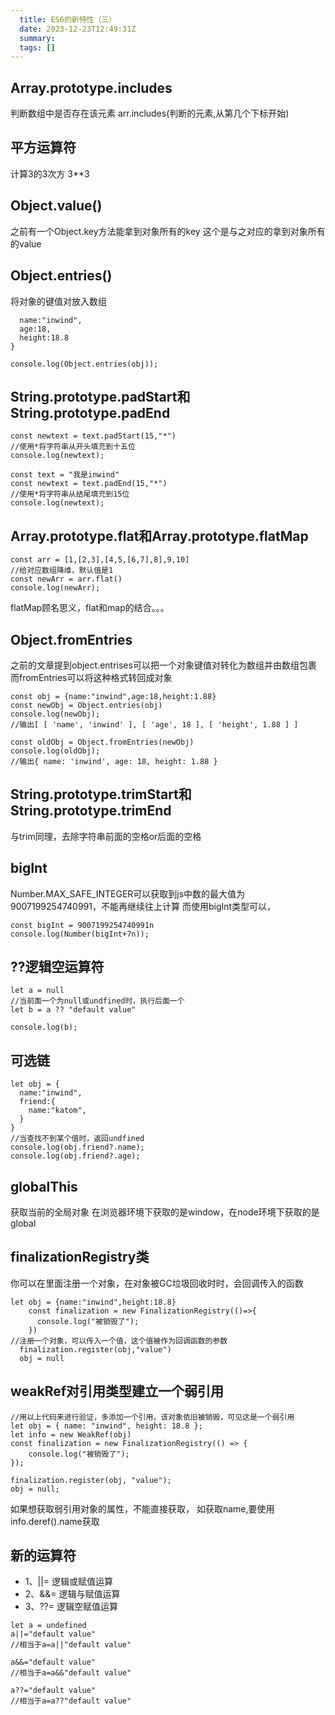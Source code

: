 ```yaml
---
  title: ES6的新特性（三）
  date: 2023-12-23T12:49:31Z
  summary:
  tags: []
---
```

  
  ## Array.prototype.includes
判断数组中是否存在该元素
arr.includes(判断的元素,从第几个下标开始)
## 平方运算符
计算3的3次方
3**3
## Object.value()
之前有一个Object.key方法能拿到对象所有的key
这个是与之对应的拿到对象所有的value
## Object.entries()
将对象的键值对放入数组
```let obj = {
  name:"inwind",
  age:18,
  height:18.8
}

console.log(Object.entries(obj));
```
## String.prototype.padStart和String.prototype.padEnd
```const text = "我是inwind"
const newtext = text.padStart(15,"*")
//使用*将字符串从开头填充到十五位
console.log(newtext);

const text = "我是inwind"
const newtext = text.padEnd(15,"*")
//使用*将字符串从结尾填充到15位
console.log(newtext);
```
## Array.prototype.flat和Array.prototype.flatMap
```
const arr = [1,[2,3],[4,5,[6,7],8],9,10]
//给对应数组降维，默认值是1
const newArr = arr.flat()
console.log(newArr);
```
flatMap顾名思义，flat和map的结合。。。
## Object.fromEntries
之前的文章提到object.entrises可以把一个对象键值对转化为数组并由数组包裹
而fromEntries可以将这种格式转回成对象
```
const obj = {name:"inwind",age:18,height:1.88}
const newObj = Object.entries(obj)
console.log(newObj);
//输出[ [ 'name', 'inwind' ], [ 'age', 18 ], [ 'height', 1.88 ] ]

const oldObj = Object.fromEntries(newObj)
console.log(oldObj);
//输出{ name: 'inwind', age: 18, height: 1.88 }
```
## String.prototype.trimStart和String.prototype.trimEnd
与trim同理，去除字符串前面的空格or后面的空格
## bigInt
Number.MAX_SAFE_INTEGER可以获取到js中数的最大值为9007199254740991，不能再继续往上计算
而使用bigInt类型可以，
```
const bigInt = 9007199254740991n
console.log(Number(bigInt+7n));
```
## ??逻辑空运算符
```
let a = null
//当前面一个为null或undfined时，执行后面一个
let b = a ?? "default value"

console.log(b);
```
## 可选链
```
let obj = {
  name:"inwind",
  friend:{
    name:"katom",
  }
}
//当查找不到某个值时，返回undfined
console.log(obj.friend?.name);
console.log(obj.friend?.age);
```
## globalThis
获取当前的全局对象
在浏览器环境下获取的是window，在node环境下获取的是global
## finalizationRegistry类
你可以在里面注册一个对象，在对象被GC垃圾回收时时，会回调传入的函数
```
let obj = {name:"inwind",height:18.8}
    const finalization = new FinalizationRegistry(()=>{
      console.log("被销毁了");
    })
//注册一个对象，可以传入一个值，这个值被作为回调函数的参数
  finalization.register(obj,"value")
  obj = null
```
## weakRef对引用类型建立一个弱引用
```
//用以上代码来进行验证，多添加一个引用，该对象依旧被销毁，可见这是一个弱引用
let obj = { name: "inwind", height: 18.8 };
let info = new WeakRef(obj)
const finalization = new FinalizationRegistry(() => {
	console.log("被销毁了");
});

finalization.register(obj, "value");
obj = null;
```
如果想获取弱引用对象的属性，不能直接获取，
如获取name,要使用info.deref().name获取
## 新的运算符
* 1、||= 逻辑或赋值运算
* 2、&&= 逻辑与赋值运算
* 3、??= 逻辑空赋值运算
```
let a = undefined
a||="default value"
//相当于a=a||"default value"

a&&="default value"
//相当于a=a&&"default value"

a??="default value"
//相当于a=a??"default value"
```
  